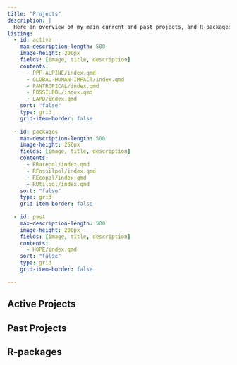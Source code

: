 ```yaml
---
title: "Projects"
description: |
  Here an overview of my main current and past projects, and R-packages related to my publications.
listing:
  - id: active
    max-description-length: 500
    image-height: 200px
    fields: [image, title, description]
    contents: 
      - PPF-ALPINE/index.qmd
      - GLOBAL-HUMAN-IMPACT/index.qmd
      - PANTROPICAL/index.qmd
      - FOSSILPOL/index.qmd
      - LAPD/index.qmd
    sort: "false" 
    type: grid
    grid-item-border: false
    
  - id: packages
    max-description-length: 500
    image-height: 250px
    fields: [image, title, description]
    contents: 
      - RRatepol/index.qmd
      - RFossilpol/index.qmd
      - REcopol/index.qmd
      - RUtilpol/index.qmd
    sort: "false"
    type: grid
    grid-item-border: false
  
  - id: past
    max-description-length: 500
    image-height: 200px
    fields: [image, title, description]
    contents: 
      - HOPE/index.qmd
    sort: "false" 
    type: grid
    grid-item-border: false

---
```


## Active Projects

::: {#active}
:::

## Past Projects
::: {#past}
:::

## R-packages 

::: {#packages}
:::



